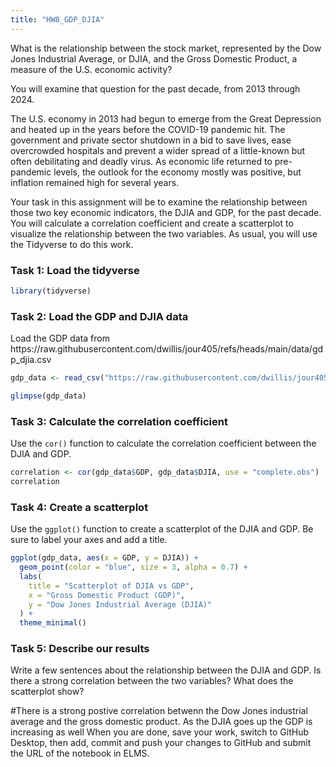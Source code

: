 ```yaml
---
title: "HW8_GDP_DJIA"
---
```


What is the relationship between the stock market, represented by the Dow Jones Industrial Average, or DJIA, and the Gross Domestic Product, a measure of the U.S. economic activity?

You will examine that question for the past decade, from 2013 through 2024.

The U.S. economy in 2013 had begun to emerge from the Great Depression and heated up in the years before the COVID-19 pandemic hit. The government and private sector shutdown in a bid to save lives, ease overcrowded hospitals and prevent a wider spread of a little-known but often debilitating and deadly virus. As economic life returned to pre-pandemic levels, the outlook for the economy mostly was positive, but inflation remained high for several years.

Your task in this assignment will be to examine the relationship between those two key economic indicators, the DJIA and GDP, for the past decade. You will calculate a correlation coefficient and create a scatterplot to visualize the relationship between the two variables. As usual, you will use the Tidyverse to do this work.

### Task 1: Load the tidyverse

```r
library(tidyverse)
```


### Task 2: Load the GDP and DJIA data

Load the GDP data from https://raw.githubusercontent.com/dwillis/jour405/refs/heads/main/data/gdp_djia.csv

```r
gdp_data <- read_csv("https://raw.githubusercontent.com/dwillis/jour405/refs/heads/main/data/gdp_djia.csv")

glimpse(gdp_data)

```

### Task 3: Calculate the correlation coefficient

Use the `cor()` function to calculate the correlation coefficient between the DJIA and GDP.

```r
correlation <- cor(gdp_data$GDP, gdp_data$DJIA, use = "complete.obs")
correlation

```

### Task 4: Create a scatterplot

Use the `ggplot()` function to create a scatterplot of the DJIA and GDP. Be sure to label your axes and add a title.

```r
ggplot(gdp_data, aes(x = GDP, y = DJIA)) +
  geom_point(color = "blue", size = 3, alpha = 0.7) +
  labs(
    title = "Scatterplot of DJIA vs GDP",
    x = "Gross Domestic Product (GDP)",
    y = "Dow Jones Industrial Average (DJIA)"
  ) +
  theme_minimal()
```

### Task 5: Describe our results

Write a few sentences about the relationship between the DJIA and GDP. Is there a strong correlation between the two variables? What does the scatterplot show?

#There is a strong postive correlation betwenn the Dow Jones industrial average and the gross domestic product. As the DJIA goes up the GDP is increasing as well 
When you are done, save your work, switch to GitHub Desktop, then add, commit and push your changes to GitHub and submit the URL of the notebook in ELMS.

